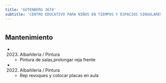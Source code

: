 ```yaml
---
title: 'GUTENBERG 3674'
subtitle: 'CENTRO EDUCATIVO PARA NIÑOS EN TIEMPOS Y ESPACIOS SINGULARES N° 03 ANEXO'
---
```


#


## Mantenimiento

*  (2023) Albañileria / Pintura 
    + Pintura de salas,prolongar reja frente

*  (2022) Albañileria / Pintura 
    + Rep revoques y colocar placas en aula



